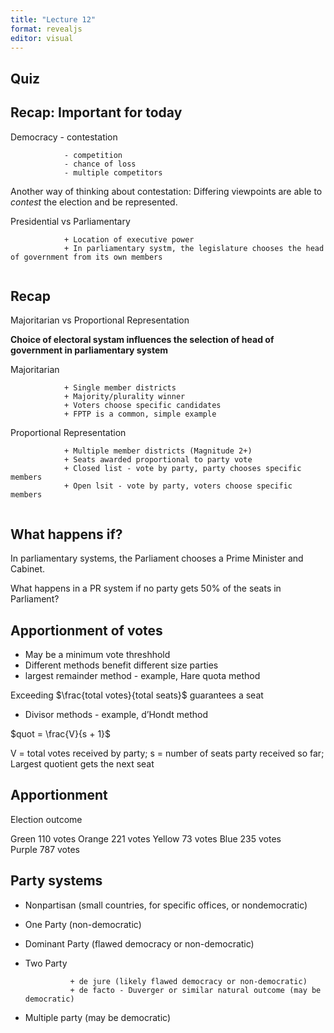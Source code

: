 ```yaml
---
title: "Lecture 12"
format: revealjs
editor: visual
---
```


## Quiz

## Recap: Important for today

Democracy - contestation

                - competition
                - chance of loss
                - multiple competitors

Another way of thinking about contestation: Differing viewpoints are able to *contest* the election and be represented.

Presidential vs Parliamentary

                + Location of executive power
                + In parliamentary systm, the legislature chooses the head of government from its own members
                


## Recap

Majoritarian vs Proportional Representation

**Choice of electoral systam influences the selection of head of government in parliamentary system**

Majoritarian 

                + Single member districts
                + Majority/plurality winner
                + Voters choose specific candidates
                + FPTP is a common, simple example

Proportional Representation

                + Multiple member districts (Magnitude 2+)
                + Seats awarded proportional to party vote
                + Closed list - vote by party, party chooses specific members
                + Open lsit - vote by party, voters choose specific members
                
## What happens if?

In parliamentary systems, the Parliament chooses a Prime Minister and Cabinet.

What happens in a PR system if no party gets 50% of the seats in Parliament?

## Apportionment of votes

+ May be a minimum vote threshhold
+ Different methods benefit different size parties
+ largest remainder method - example, Hare quota method

Exceeding $\frac{total votes}{total seats}$ guarantees a seat
                
+ Divisor methods - example, d'Hondt method
                
$quot = \frac{V}{s + 1}$

V = total votes received by party; s = number of seats party received so far; Largest quotient gets the next seat


## Apportionment

Election outcome

Green                           110 votes
Orange                          221 votes
Yellow                          73 votes
Blue                            235 votes               
Purple                          787 votes

## Party systems

+ Nonpartisan (small countries, for specific offices, or nondemocratic)
+ One Party (non-democratic)
+ Dominant Party (flawed democracy or non-democratic)
+ Two Party 

                + de jure (likely flawed democracy or non-democratic)
                + de facto - Duverger or similar natural outcome (may be democratic)

+ Multiple party (may be democratic)

                
                








                


